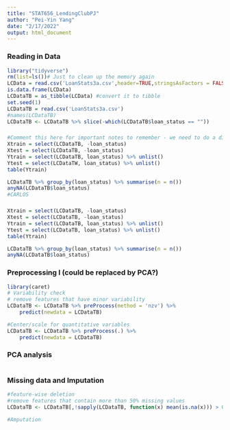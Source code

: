 ```yaml
---
title: "STAT656_LendingClubPJ"
author: "Pei-Yin Yang"
date: "2/17/2022"
output: html_document
---
```

### Reading in Data

```r
library("tidyverse")
rm(list=ls())# Just to clean up the memory again
LCData = read.csv('LoanStats3a.csv',header=TRUE,stringsAsFactors = FALSE)
is.data.frame(LCData)
LCDataTB = as_tibble(LCData) #convert it to tibble
set.seed(1)
LCDataTB = read.csv('LoanStats3a.csv')
#names(LCDataTB)
LCDataTB <- LCDataTB %>% slice(-which(LCDataTB$loan_status == ""))
```


###

```r
#Comment this here for important notes to remember - we need to do a different selection on the Y test
Xtrain = select(LCDataTB, -loan_status)
Xtest = select(LCDataTB, -loan_status)
Ytrain = select(LCDataTB, loan_status) %>% unlist()
Ytest = select(LCDataTW, loan_status) %>% unlist()
table(Ytrain)

LCDataTB %>% group_by(loan_status) %>% summarise(n = n())
anyNA(LCDataTB$loan_status)
#CARLOS
```

###

```r
Xtrain = select(LCDataTB, -loan_status)
Xtest = select(LCDataTB, -loan_status)
Ytrain = select(LCDataTB, loan_status) %>% unlist()
Ytest = select(LCDataTB, loan_status) %>% unlist()
table(Ytrain)

LCDataTB %>% group_by(loan_status) %>% summarise(n = n())
anyNA(LCDataTB$loan_status)
```


### Preprocessing I (could be replaced by PCA?)

```r
library(caret)
# Variability check
# remove features that have minor variability
LCDataTB <- LCDataTB %>% preProcess(method = 'nzv') %>%
    predict(newdata = LCDataTB)

#Center/scale for quantitative variables
LCDataTB <- LCDataTB %>% preProcess(.) %>%
    predict(newdata = LCDataTB)

```

### PCA analysis

```r

```


### Missing data and Imputation

```r
#feature-wise deletion
#remove features that contain more than 50% missing values
LCDataTB <- LCDataTB[,!sapply(LCDataTB, function(x) mean(is.na(x))) > 0.5]

#Amputation


```







